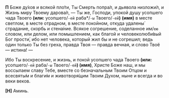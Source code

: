 **П** Боже ду́хов и всякой пло́ти, Ты Смерть попра́л, и дьявола низложи́л, и Жизнь миру Твоему дарова́л, — Ты же, Господи, упокой душу усопшего чада Твоего **(или:** усопшего<R>/</R>`-ей` раба*<R>/</R>`-ы` Твоего<R>/</R>`-ей`**)** **(имя)** в месте светлом, в месте отрадном, в месте покойном, откуда удалены́ страдание, скорбь и стена́ние. Всякое согрешение, соделанное им<R>/</R>`ею` словом, или делом, или помышлением, как благой и человеколюби́вый Бог прости́, ибо нет человека, который жил бы и не согрешил; ведь один только Ты без греха, правда Твоя — правда вечная, и слово Твоё — истина! —

Ибо Ты воскресение, и жизнь, и покой усопшего чада Твоего **(или:** усопшего<R>/</R>`-ей` раба<R>/</R>`-ы` Твоего<R>/</R>`-ей`**) (имя)**, Христе Боже наш, и мы воссылаем славу Тебе, вместе со безначальным Твоим Отцом и всесвяты́м и благи́м и животворя́щим Твоим Духом, ныне и всегда и во веки веков.

**[Н]** Аминь.
